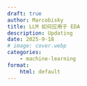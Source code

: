 ```yaml
---
draft: true
author: Marcobisky
title: LLM 如何应用于 EDA
description: Updating
date: 2025-9-18
# image: cover.webp
categories:
    - machine-learning
format: 
    html: default
---
```


